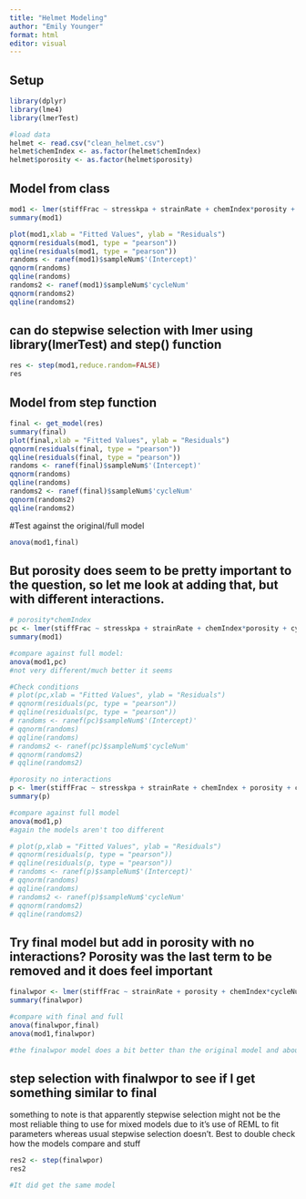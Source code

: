 ```yaml
---
title: "Helmet Modeling"
author: "Emily Younger"
format: html
editor: visual
---
```


## Setup

```r
library(dplyr)
library(lme4)
library(lmerTest)

#load data
helmet <- read.csv("clean_helmet.csv")
helmet$chemIndex <- as.factor(helmet$chemIndex)
helmet$porosity <- as.factor(helmet$porosity)
```

## Model from class
```r
mod1 <- lmer(stiffFrac ~ stresskpa + strainRate + chemIndex*porosity + cycleNum:chemIndex + cycleNum:porosity + cycleNum + (cycleNum|sampleNum),data=helmet)
summary(mod1)

plot(mod1,xlab = "Fitted Values", ylab = "Residuals")
qqnorm(residuals(mod1, type = "pearson"))
qqline(residuals(mod1, type = "pearson"))
randoms <- ranef(mod1)$sampleNum$'(Intercept)'
qqnorm(randoms)
qqline(randoms)
randoms2 <- ranef(mod1)$sampleNum$'cycleNum'
qqnorm(randoms2)
qqline(randoms2)
```

## can do stepwise selection with lmer using library(lmerTest) and step() function
```r
res <- step(mod1,reduce.random=FALSE)
res
```

## Model from step function
```r
final <- get_model(res)
summary(final)
plot(final,xlab = "Fitted Values", ylab = "Residuals")
qqnorm(residuals(final, type = "pearson"))
qqline(residuals(final, type = "pearson"))
randoms <- ranef(final)$sampleNum$'(Intercept)'
qqnorm(randoms)
qqline(randoms)
randoms2 <- ranef(final)$sampleNum$'cycleNum'
qqnorm(randoms2)
qqline(randoms2)
```

#Test against the original/full model
```r
anova(mod1,final)
```


## But porosity does seem to be pretty important to the question, so let me look at adding that, but with different interactions. 
```r
# porosity*chemIndex
pc <- lmer(stiffFrac ~ stresskpa + strainRate + chemIndex*porosity + cycleNum:chemIndex + cycleNum + (cycleNum|sampleNum),data=helmet)
summary(mod1)

#compare against full model:
anova(mod1,pc)
#not very different/much better it seems

#Check conditions
# plot(pc,xlab = "Fitted Values", ylab = "Residuals")
# qqnorm(residuals(pc, type = "pearson"))
# qqline(residuals(pc, type = "pearson"))
# randoms <- ranef(pc)$sampleNum$'(Intercept)'
# qqnorm(randoms)
# qqline(randoms)
# randoms2 <- ranef(pc)$sampleNum$'cycleNum'
# qqnorm(randoms2)
# qqline(randoms2)

#porosity no interactions
p <- lmer(stiffFrac ~ stresskpa + strainRate + chemIndex + porosity + cycleNum:chemIndex + cycleNum + (cycleNum|sampleNum),data=helmet)
summary(p)

#compare against full model
anova(mod1,p)
#again the models aren't too different

# plot(p,xlab = "Fitted Values", ylab = "Residuals")
# qqnorm(residuals(p, type = "pearson"))
# qqline(residuals(p, type = "pearson"))
# randoms <- ranef(p)$sampleNum$'(Intercept)'
# qqnorm(randoms)
# qqline(randoms)
# randoms2 <- ranef(p)$sampleNum$'cycleNum'
# qqnorm(randoms2)
# qqline(randoms2)
```

## Try final model but add in porosity with no interactions? Porosity was the last term to be removed and it does feel important
```r
finalwpor <- lmer(stiffFrac ~ strainRate + porosity + chemIndex*cycleNum + (cycleNum | sampleNum),data=helmet)
summary(finalwpor)

#compare with final and full
anova(finalwpor,final)
anova(mod1,finalwpor)

#the finalwpor model does a bit better than the original model and about the same as the final model
```

## step selection with finalwpor to see if I get something similar to final
something to note is that apparently stepwise selection might not be the most reliable thing to use for mixed models due to it's use of REML to fit parameters whereas usual stepwise selection doesn't. Best to double check how the models compare and stuff
```r
res2 <- step(finalwpor)
res2

#It did get the same model
```

